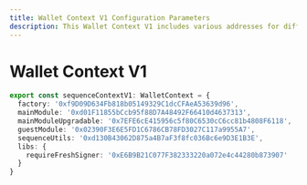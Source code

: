 ```yaml
---
title: Wallet Context V1 Configuration Parameters
description: This Wallet Context V1 includes various addresses for different modules and libraries.
---
```


# Wallet Context V1

```ts
export const sequenceContextV1: WalletContext = {
  factory: '0xf9D09D634Fb818b05149329C1dcCFAeA53639d96',
  mainModule: '0xd01F11855bCcb95f88D7A48492F66410d4637313',
  mainModuleUpgradable: '0x7EFE6cE415956c5f80C6530cC6cc81b4808F6118',
  guestModule: '0x02390F3E6E5FD1C6786CB78FD3027C117a9955A7',
  sequenceUtils: '0xd130B43062D875a4B7aF3f8fc036Bc6e9D3E1B3E',
  libs: {
    requireFreshSigner: '0xE6B9B21C077F382333220a072e4c44280b873907'
  }
}
```
